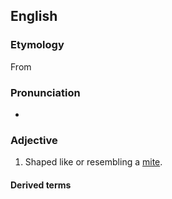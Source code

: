 ==English==

===Etymology===
From {{af|en|lang1=NL.|acarus|t1=member of the former inclusive genus of mites|-oid|t2=likeness}}

===Pronunciation===
* {{IPA|en|/ˈæk.əˌɹɔɪd/}}

===Adjective===
{{en-adj|?}}

# {{lb|en|biology|zoology}} Shaped like or resembling a [[mite]].

====Derived terms====
{{der2|en
|acaroid gum
|acaroid resin
}}